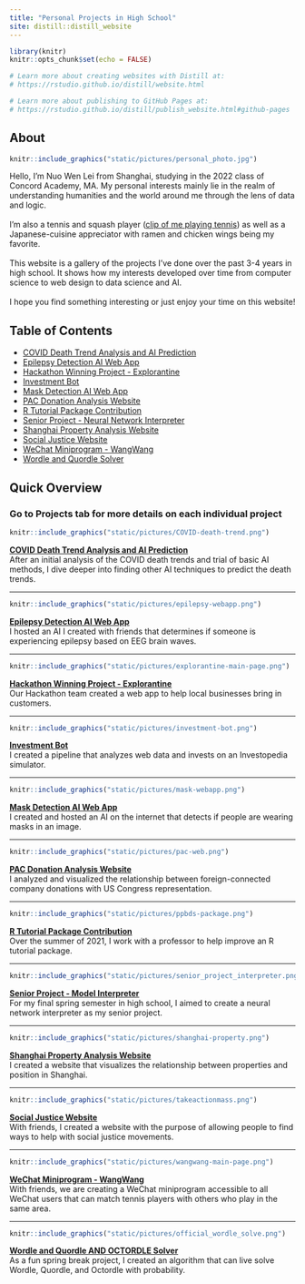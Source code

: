```yaml
---
title: "Personal Projects in High School"
site: distill::distill_website
---
```


```r
library(knitr)
knitr::opts_chunk$set(echo = FALSE)

# Learn more about creating websites with Distill at:
# https://rstudio.github.io/distill/website.html

# Learn more about publishing to GitHub Pages at:
# https://rstudio.github.io/distill/publish_website.html#github-pages

```

## About
<div>
```r
knitr::include_graphics("static/pictures/personal_photo.jpg")
```
Hello, I'm Nuo Wen Lei from Shanghai, studying in the 2022 class of Concord Academy, MA. My personal interests mainly lie in the realm of understanding humanities and the world around me through the lens of data and logic.
<br><br>
I'm also a tennis and squash player ([clip of me playing tennis](https://youtu.be/oCPy2Drd_oQ)) as well as a Japanese-cuisine appreciator with ramen and chicken wings being my favorite.
<br><br>
This website is a gallery of the projects I've done over the past 3-4 years in high school. It shows how my interests developed over time from computer science to web design to data science and AI.
<br><br>
I hope you find something interesting or just enjoy your time on this website!
</div>

## Table of Contents
- [COVID Death Trend Analysis and AI Prediction](covid_analysis.html)
- [Epilepsy Detection AI Web App](epilepsy_webapp.html)
- [Hackathon Winning Project - Explorantine](explorantine.html)
- [Investment Bot](investment_bot.html)
- [Mask Detection AI Web App](mask_webapp.html)
- [PAC Donation Analysis Website](pac_analysis.html)
- [R Tutorial Package Contribution](r_package.html)
- [Senior Project - Neural Network Interpreter](senior_project.html)
- [Shanghai Property Analysis Website](shanghai_property.html)
- [Social Justice Website](social_justice.html)
- [WeChat Miniprogram - WangWang](wangwang.html)
- [Wordle and Quordle Solver](wordle.html)

## Quick Overview
### Go to Projects tab for more details on each individual project

<div id = "covid_analysis">
```r
knitr::include_graphics("static/pictures/COVID-death-trend.png")
```
[**COVID Death Trend Analysis and AI Prediction**](covid_analysis.html) <br> After an initial analysis of the COVID death trends and trial of basic AI methods, I dive deeper into finding other AI techniques to predict the death trends.
</div>

<div>
<hr>
</div>

<div id = "epilepsy_webapp">
```r
knitr::include_graphics("static/pictures/epilepsy-webapp.png")
```
[**Epilepsy Detection AI Web App**](epilepsy_webapp.html) <br> I hosted an AI I created with friends that determines if someone is experiencing epilepsy based on EEG brain waves.
</div>

<div>
<hr>
</div>

<div id = "explorantine">
```r
knitr::include_graphics("static/pictures/explorantine-main-page.png")
```
[**Hackathon Winning Project - Explorantine**](explorantine.html) <br> Our Hackathon team created a web app to help local businesses bring in customers.
</div>

<div>
<hr>
</div>

<div id = "investment_bot">
```r
knitr::include_graphics("static/pictures/investment-bot.png")
```
[**Investment Bot**](investment_bot.html) <br> I created a pipeline that analyzes web data and invests on an Investopedia simulator.
</div>

<div>
<hr>
</div>

<div id = "mask_webapp">
```r
knitr::include_graphics("static/pictures/mask-webapp.png")
```
[**Mask Detection AI Web App**](mask_webapp.html) <br> I created and hosted an AI on the internet that detects if people are wearing masks in an image.
</div>

<div>
<hr>
</div>

<div id = "pac_analysis">
```r
knitr::include_graphics("static/pictures/pac-web.png")
```
[**PAC Donation Analysis Website**](pac_analysis.html) <br> I analyzed and visualized the relationship between foreign-connected company donations with US Congress representation.
</div>

<div>
<hr>
</div>

<div id = "r_package">
```r
knitr::include_graphics("static/pictures/ppbds-package.png")
```
[**R Tutorial Package Contribution**](r_package.html) <br> Over the summer of 2021, I work with a professor to help improve an R tutorial package.
</div>

<div>
<hr>
</div>

<div id = "senior_project">
```r
knitr::include_graphics("static/pictures/senior_project_interpreter.png")
```
[**Senior Project - Model Interpreter**](senior_project.html) <br> For my final spring semester in high school, I aimed to create a neural network interpreter as my senior project.
</div>

<div>
<hr>
</div>

<div id = "shanghai_property">
```r
knitr::include_graphics("static/pictures/shanghai-property.png")
```
[**Shanghai Property Analysis Website**](shanghai_property.html) <br> I created a website that visualizes the relationship between properties and position in Shanghai.
</div>

<div>
<hr>
</div>

<div id = "social_justice">
```r
knitr::include_graphics("static/pictures/takeactionmass.png")
```
[**Social Justice Website**](social_justice.html) <br> With friends, I created a website with the purpose of allowing people to find ways to help with social justice movements.
</div>

<div>
<hr>
</div>

<div id = "wangwang">
```r
knitr::include_graphics("static/pictures/wangwang-main-page.png")
```
[**WeChat Miniprogram - WangWang**](wangwang.html) <br> With friends, we are creating a WeChat miniprogram accessible to all WeChat users that can match tennis players with others who play in the same area.
</div>

<div>
<hr>
</div>

<div id = "wordle">
```r
knitr::include_graphics("static/pictures/official_wordle_solve.png")
```
[**Wordle and Quordle AND OCTORDLE Solver**](wordle.html) <br> As a fun spring break project, I created an algorithm that can live solve Wordle, Quordle, and Octordle with probability.
</div>






